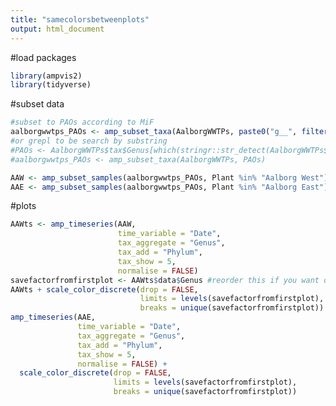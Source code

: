 ```yaml
---
title: "samecolorsbetweenplots"
output: html_document
---
```


#load packages
```r
library(ampvis2)
library(tidyverse)
```

#subset data
```r
#subset to PAOs according to MiF
aalborgwwtps_PAOs <- amp_subset_taxa(AalborgWWTPs, paste0("g__", filter(MiF, PAO %in% "POS")$Genus), normalise = TRUE)
#or grepl to be search by substring
#PAOs <- AalborgWWTPs$tax$Genus[which(stringr::str_detect(AalborgWWTPs$tax$Genus, filter(MiF, PAO %in% "POS")$Genus))]
#aalborgwwtps_PAOs <- amp_subset_taxa(AalborgWWTPs, PAOs)

AAW <- amp_subset_samples(aalborgwwtps_PAOs, Plant %in% "Aalborg West")
AAE <- amp_subset_samples(aalborgwwtps_PAOs, Plant %in% "Aalborg East")
```

#plots
```r
AAWts <- amp_timeseries(AAW, 
                        time_variable = "Date",
                        tax_aggregate = "Genus",
                        tax_add = "Phylum",
                        tax_show = 5,
                        normalise = FALSE)
savefactorfromfirstplot <- AAWts$data$Genus #reorder this if you want different colors for each
AAWts + scale_color_discrete(drop = FALSE,
                             limits = levels(savefactorfromfirstplot),
                             breaks = unique(savefactorfromfirstplot))
amp_timeseries(AAE,
               time_variable = "Date",
               tax_aggregate = "Genus",
               tax_add = "Phylum",
               tax_show = 5,
               normalise = FALSE) + 
  scale_color_discrete(drop = FALSE,
                       limits = levels(savefactorfromfirstplot),
                       breaks = unique(savefactorfromfirstplot))
```
